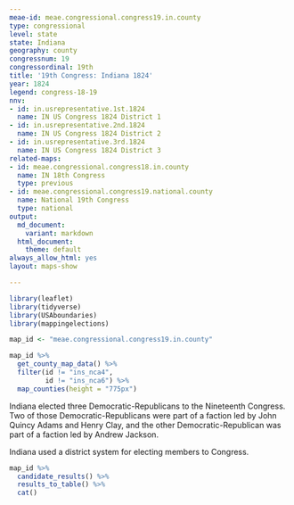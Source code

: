 ```yaml
---
meae-id: meae.congressional.congress19.in.county
type: congressional
level: state
state: Indiana
geography: county
congressnum: 19
congressordinal: 19th
title: '19th Congress: Indiana 1824'
year: 1824
legend: congress-18-19
nnv:
- id: in.usrepresentative.1st.1824
  name: IN US Congress 1824 District 1
- id: in.usrepresentative.2nd.1824
  name: IN US Congress 1824 District 2
- id: in.usrepresentative.3rd.1824
  name: IN US Congress 1824 District 3
related-maps:
- id: meae.congressional.congress18.in.county
  name: IN 18th Congress
  type: previous
- id: meae.congressional.congress19.national.county
  name: National 19th Congress
  type: national
output:
  md_document:
    variant: markdown
  html_document:
    theme: default
always_allow_html: yes
layout: maps-show

---
```


```r
library(leaflet)
library(tidyverse)
library(USAboundaries)
library(mappingelections)

map_id <- "meae.congressional.congress19.in.county"
```

<div class="map">

```r
map_id %>%
  get_county_map_data() %>%
  filter(id != "ins_nca4",
         id != "ins_nca6") %>%
  map_counties(height = "775px")
```

</div>

Indiana elected three Democratic-Republicans to the Nineteenth Congress. Two of those Democratic-Republicans were part of a faction led by John Quincy Adams and Henry Clay, and the other Democratic-Republican was part of a faction led by Andrew Jackson.

Indiana used a district system for electing members to Congress.

<div class="results-table">

```r
map_id %>%
  candidate_results() %>%
  results_to_table() %>%
  cat()
```

</div>

